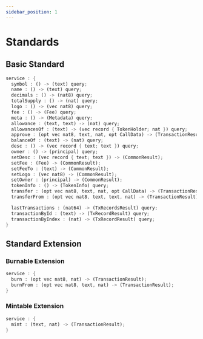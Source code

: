 ```yaml
---
sidebar_position: 1
---
```


# Standards

## Basic Standard
```rust
service : {
  symbol : () -> (text) query;
  name : () -> (text) query;
  decimals : () -> (nat8) query;
  totalSupply : () -> (nat) query;
  logo : () -> (vec nat8) query;
  fee : () -> (Fee) query;
  meta : () -> (Metadata) query;
  allowance : (text, text) -> (nat) query;
  allowancesOf : (text) -> (vec record { TokenHolder; nat }) query;
  approve : (opt vec nat8, text, nat, opt CallData) -> (TransactionResult);
  balanceOf : (text) -> (nat) query;
  desc : () -> (vec record { text; text }) query;
  owner : () -> (principal) query;
  setDesc : (vec record { text; text }) -> (CommonResult);
  setFee : (Fee) -> (CommonResult);
  setFeeTo : (text) -> (CommonResult);
  setLogo : (vec nat8) -> (CommonResult);
  setOwner : (principal) -> (CommonResult);
  tokenInfo : () -> (TokenInfo) query;
  transfer : (opt vec nat8, text, nat, opt CallData) -> (TransactionResult);
  transferFrom : (opt vec nat8, text, text, nat) -> (TransactionResult);

  lastTransactions : (nat64) -> (TxRecordsResult) query;
  transactionById : (text) -> (TxRecordResult) query;
  transactionByIndex : (nat) -> (TxRecordResult) query;
}
```
## Standard Extension
### Burnable Extension
```rust 
service : {
  burn : (opt vec nat8, nat) -> (TransactionResult);
  burnFrom : (opt vec nat8, text, nat) -> (TransactionResult);
}
```

### Mintable Extension
```rust 
service : {
  mint : (text, nat) -> (TransactionResult);
}
```